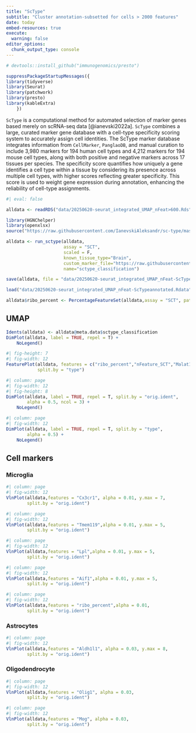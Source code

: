 ```yaml
---
title: "ScType"
subtitle: "Cluster annotation-subsetted for cells > 2000 features"
date: today
embed-resources: true
execute: 
  warning: false
editor_options: 
  chunk_output_type: console
---
```


```r
# devtools::install_github("immunogenomics/presto")

suppressPackageStartupMessages({
library(tidyverse)
library(Seurat)
library(patchwork)
library(presto)
library(kableExtra)
    })


```

`ScType` is a computational method for automated selection of marker genes based merely on scRNA-seq data [@ianevski2022a]. `ScType` combines a large, curated marker gene database with a cell-type specificity scoring system to accurately assign cell identities. The ScType marker database integrates information from `CellMarker`, `PanglaoDB`, and manual curation to include 3,980 markers for 194 human cell types and 4,212 markers for 194 mouse cell types, along with both positive and negative markers across 17 tissues per species. The specificity score quantifies how uniquely a gene identifies a cell type within a tissue by considering its presence across multiple cell types, with higher scores reflecting greater specificity. This score is used to weight gene expression during annotation, enhancing the reliability of cell-type assignments.

```r
#| eval: false

alldata <- readRDS("data/20250620-seurat_integrated_UMAP_nFeat>600.Rds")

library(HGNChelper)
library(openxlsx)
source("https://raw.githubusercontent.com/IanevskiAleksandr/sc-type/master/R/sctype_wrapper.R")

alldata <- run_sctype(alldata,
                      assay = "SCT",
                      scaled = F,
                      known_tissue_type="Brain",
                      custom_marker_file="https://raw.githubusercontent.com/IanevskiAleksandr/sc-type/master/ScTypeDB_full.xlsx",
                      name="sctype_classification")

save(alldata, file = "data/20250620-seurat_integrated_UMAP_nFeat-ScTypeannotated.Rdata")

```

```r


load("data/20250620-seurat_integrated_UMAP_nFeat-ScTypeannotated.Rdata")

alldata$ribo_percent <- PercentageFeatureSet(alldata,assay = "SCT", pattern = "^Rp[ls]")
```
## UMAP

```r
Idents(alldata) <- alldata@meta.data$sctype_classification
DimPlot(alldata, label = TRUE, repel = T) + 
    NoLegend()
```

```r
#| fig-height: 7
#| fig-width: 12
FeaturePlot(alldata, features = c("ribo_percent","nFeature_SCT","Malat1"),
            split.by = "type")
```


```r
#| column: page
#| fig-width: 12
#| fig-height: 8
DimPlot(alldata, label = TRUE, repel = T, split.by = "orig.ident",
        alpha = 0.5, ncol = 3) +
    NoLegend()
```

```r
#| column: page
#| fig-width: 12
DimPlot(alldata, label = TRUE, repel = T, split.by = "type",
        alpha = 0.5) +
    NoLegend()
```

## Cell markers

### Microglia
```r
#| column: page
#| fig-width: 12
VlnPlot(alldata,features = "Cx3cr1", alpha = 0.01, y.max = 7,
        split.by = "orig.ident")

```

```r
#| column: page
#| fig-width: 12
VlnPlot(alldata,features = "Tmem119",alpha = 0.01, y.max = 5, 
        split.by = "orig.ident")

```

```r
#| column: page
#| fig-width: 12
VlnPlot(alldata,features = "Lpl",alpha = 0.01, y.max = 5, 
        split.by = "orig.ident")

```

```r
#| column: page
#| fig-width: 12
VlnPlot(alldata,features = "Aif1",alpha = 0.01, y.max = 5, 
        split.by = "orig.ident")

```

```r
#| column: page
#| fig-width: 12
VlnPlot(alldata,features = "ribo_percent",alpha = 0.01, 
        split.by = "orig.ident")

```
### Astrocytes
```r
#| column: page
#| fig-width: 12
VlnPlot(alldata,features = "Aldh1l1", alpha = 0.03, y.max = 8, 
        split.by = "orig.ident")
```

### Oligodendrocyte

```r
#| column: page
#| fig-width: 12
VlnPlot(alldata,features = "Olig1", alpha = 0.03, 
        split.by = "orig.ident")
```


```r
#| column: page
#| fig-width: 12
VlnPlot(alldata,features = "Mog", alpha = 0.03, 
        split.by = "orig.ident")
```
